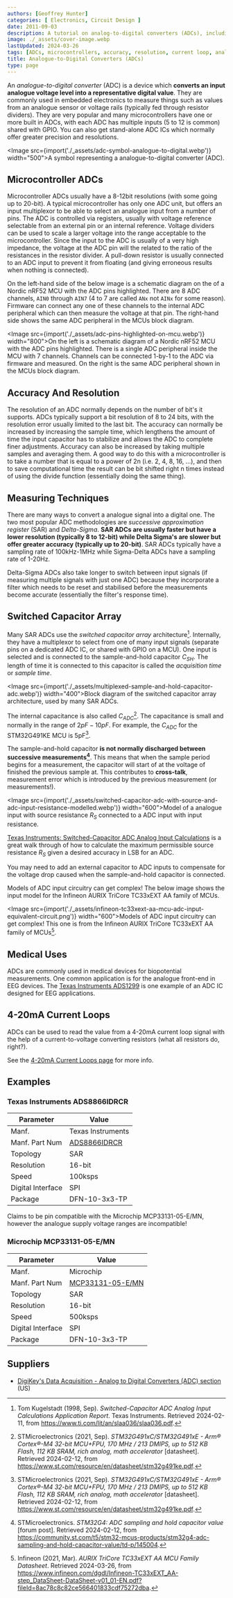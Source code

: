```yaml
---
authors: [Geoffrey Hunter]
categories: [ Electronics, Circuit Design ]
date: 2011-09-03
description: A tutorial on analog-to-digital converters (ADCs), including accuracy, resolution, measuring techniques, usage in microcontrollers and more.
image: ./_assets/cover-image.webp
lastUpdated: 2024-03-26
tags: [ADCs, microcontrollers, accuracy, resolution, current loop, analog-to-digital converter, digital, analogue, analog, switched capacitor]
title: Analogue-to-Digital Converters (ADCs)
type: page
---
```


An _analogue-to-digital converter_ (ADC) is a device which **converts an input analogue voltage level into a representative digital value**. They are commonly used in embedded electronics to measure things such as values from an analogue sensor or voltage rails (typically fed through resistor dividers). They are very popular and many microcontrollers have one or more built in ADCs, with each ADC has multiple inputs (5 to 12 is common) shared with GPIO. You can also get stand-alone ADC ICs which normally offer greater precision and resolutions.

<Image src={import('./_assets/adc-symbol-analogue-to-digital.webp')} width="500">A symbol representing a analogue-to-digital converter (ADC).</Image>

## Microcontroller ADCs

Microcontroller ADCs usually have a 8-12bit resolutions (with some going up to 20-bit). A typical microcontroller has only one ADC unit, but offers an input multiplexor to be able to select an analogue input from a number of pins. The ADC is controlled via registers, usually with voltage reference selectable from an external pin or an internal reference. Voltage dividers can be used to scale a larger voltage into the range acceptable to the microcontroller. Since the input to the ADC is usually of a very high impedance, the voltage at the ADC pin will the related to the ratio of the resistances in the resistor divider. A pull-down resistor is usually connected to an ADC input to prevent it from floating (and giving erroneous results when nothing is connected).

On the left-hand side of the below image is a schematic diagram on the of a Nordic nRF52 MCU with the ADC pins highlighted. There are 8 ADC channels, `AIN0` through `AIN7` (4 to 7 are called `ANx` not `AINx` for some reason). Firmware can connect any one of these channels to the internal ADC peripheral which can then measure the voltage at that pin. The right-hand side shows the same ADC peripheral in the MCUs block diagram.

<Image src={import('./_assets/adc-pins-highlighted-on-mcu.webp')} width="800">On the left is a schematic diagram of a Nordic nRF52 MCU with the ADC pins highlighted. There is a single ADC peripheral inside the MCU with 7 channels. Channels can be connected 1-by-1 to the ADC via firmware and measured. On the right is the same ADC peripheral shown in the MCUs block diagram.</Image>

## Accuracy And Resolution

The resolution of an ADC normally depends on the number of bit's it supports. ADCs typically support a bit resolution of 8 to 24 bits, with the resolution error usually limited to the last bit. The accuracy can normally be increased by increasing the sample time, which lengthens the amount of time the input capacitor has to stabilize and allows the ADC to complete finer adjustments. Accuracy can also be increased by taking multiple samples and averaging them. A good way to do this with a microcontroller is to take a number that is equal to a power of 2n (i.e. 2, 4, 8, 16, ...), and then to save computational time the result can be bit shifted right n times instead of using the divide function (essentially doing the same thing).

## Measuring Techniques

There are many ways to convert a analogue signal into a digital one. The two most popular ADC methodologies are _successive approximation register_ (SAR) and _Delta-Sigma_. **SAR ADCs are usually faster but have a lower resolution (typically 8 to 12-bit) while Delta Sigma's are slower but offer greater accuracy (typically up to 20-bit)**. SAR ADCs typically have a sampling rate of 100kHz-1MHz while Sigma-Delta ADCs have a sampling rate of 1-20Hz.

Delta-Sigma ADCs also take longer to switch between input signals (if measuring multiple signals with just one ADC) because they incorporate a filter which needs to be reset and stabilised before the measurements become accurate (essentially the filter's response time).

## Switched Capacitor Array

Many SAR ADCs use the _switched capacitor array_ architecture[^ti-switched-capacitor-adc-app-report]. Internally, they have a multiplexor to select from one of many input signals (separate pins on a dedicated ADC IC, or shared with GPIO on a MCU). One input is selected and is connected to the sample-and-hold capacitor $C_{SH}$. The length of time it is connected to this capacitor is called the _acquisition time_ or _sample time_.

<Image src={import('./_assets/multiplexed-sample-and-hold-capacitor-adc.webp')} width="400">Block diagram of the switched capacitor array architecture, used by many SAR ADCs.</Image>

The internal capacitance is also called $C_{ADC}$[^st-stm32g491ke-mcu-ds]. The capacitance is small and normally in the range of $2pF - 10pF$. For example, the $C_{ADC}$ for the STM32G491KE MCU is 5pF[^st-stm32g491ke-mcu-ds].

The sample-and-hold capacitor **is not normally discharged between successive measurements[^st-community-stm32g4-adc-sampling-and-hold-capacitor-value]**. This means that when the sample period begins for a measurement, the capacitor will start of at the voltage of finished the previous sample at. This contributes to **cross-talk**, measurement error which is introduced by the previous measurement (or measurements!).

<Image src={import('./_assets/switched-capacitor-adc-with-source-and-adc-input-resistance-modelled.webp')} width="600">Model of a analogue input with source resistance $R_S$ connected to a ADC input with input resistance.</Image>

[Texas Instruments: Switched-Capacitor ADC Analog Input Calculations](https://www.ti.com/lit/an/slaa036/slaa036.pdf) is a great walk through of how to calculate the maximum permissible source resistance $R_S$ given a desired accuracy in LSB for an ADC.

You may need to add an external capacitor to ADC inputs to compensate for the voltage drop caused when the sample-and-hold capacitor is connected.

Models of ADC input circuitry can get complex! The below image shows the input model for the Infineon AURIX TriCore TC33xEXT AA family of MCUs.

<Image src={import('./_assets/infineon-tc33xext-aa-mcu-adc-input-equivalent-circuit.png')} width="600">Models of ADC input circuitry can get complex! This one is from the Infineon AURIX TriCore TC33xEXT AA family of MCUs[^infineon-aurix-tricore-tc33xext-aa-mcu-ds].</Image>

## Medical Uses

ADCs are commonly used in medical devices for biopotential measurements. One common application is for the analogue front-end in EEG devices. The [Texas Instruments ADS1299](http://www.ti.com/product/ads1299) is one example of an ADC IC designed for EEG applications.

## 4-20mA Current Loops

ADCs can be used to read the value from a 4-20mA current loop signal with the help of a current-to-voltage converting resistors (what all resistors do, right?).

See the [4-20mA Current Loops page](/electronics/communication-protocols/4-20ma-current-loops) for more info.

## Examples

### Texas Instruments ADS8866IDRCR

| Parameter         | Value
|-------------------|----------------
| Manf.             | Texas Instruments
| Manf. Part Num    | [ADS8866IDRCR](https://www.ti.com/lit/ds/symlink/ads8866.pdf)
| Topology          | SAR
| Resolution        | 16-bit
| Speed             | 100ksps
| Digital Interface | SPI
| Package           | DFN-10-3x3-TP

Claims to be pin compatible with the Microchip MCP33131-05-E/MN, however the analogue supply voltage ranges are incompatible!

### Microchip MCP33131-05-E/MN

| Parameter         | Value
|-------------------|------------
| Manf.             | Microchip
| Manf. Part Num    | [MCP33131-05-E/MN](https://ww1.microchip.com/downloads/en/DeviceDoc/MCP33131-MCP33121-MCP33111-Family-Data-Sheet-DS20006122A.pdf)
| Topology          | SAR
| Resolution        | 16-bit
| Speed             | 500ksps
| Digital Interface | SPI
| Package           | DFN-10-3x3-TP

## Suppliers

* [DigiKey's Data Acquisition - Analog to Digital Converters (ADC) section](https://www.digikey.com/products/en/integrated-circuits-ics/data-acquisition-analog-to-digital-converters-adc/700) (US)

[^ti-switched-capacitor-adc-app-report]: Tom Kugelstadt (1998, Sep). _Switched-Capacitor ADC Analog Input Calculations Application Report_. Texas Instruments. Retrieved 2024-02-11, from https://www.ti.com/lit/an/slaa036/slaa036.pdf.
[^st-stm32g491ke-mcu-ds]: STMicroelectronics (2021, Sep). _STM32G491xC/STM32G491xE - Arm® Cortex®-M4 32-bit MCU+FPU, 170 MHz / 213 DMIPS, up to 512 KB Flash, 112 KB SRAM, rich analog, math accelerator_ [datasheet]. Retrieved 2024-02-12, from https://www.st.com/resource/en/datasheet/stm32g491ke.pdf.
[^st-community-stm32g4-adc-sampling-and-hold-capacitor-value]: STMicroelectronics. _STM32G4: ADC sampling and hold capacitor value_ [forum post]. Retrieved 2024-02-12, from https://community.st.com/t5/stm32-mcus-products/stm32g4-adc-sampling-and-hold-capacitor-value/td-p/145004.
[^infineon-aurix-tricore-tc33xext-aa-mcu-ds]: Infineon (2021, Mar). _AURIX TriCore TC33xEXT AA MCU Family Datasheet_. Retrieved 2024-03-26, from https://www.infineon.com/dgdl/Infineon-TC33xEXT_AA-step_DataSheet-DataSheet-v01_01-EN.pdf?fileId=8ac78c8c82ce566401833cdf75272dba.